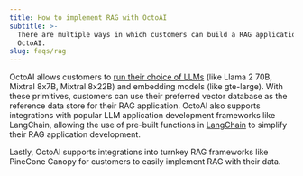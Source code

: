 ```yaml
---
title: How to implement RAG with OctoAI
subtitle: >-
  There are multiple ways in which customers can build a RAG application on
  OctoAI.
slug: faqs/rag
---
```


OctoAI allows customers to [run their choice of LLMs](/docs/text-gen-solution/getting-started)
(like Llama 2 70B, Mixtral 8x7B, Mixtral 8x22B) and embedding models (like gte-large). With these primitives, customers can use their preferred vector database as the reference data store for their RAG application. OctoAI also supports integrations with popular LLM application development frameworks like LangChain, allowing the use of pre-built functions in [LangChain](/docs/integrations/langchain) to simplify their RAG application development.

Lastly, OctoAI supports integrations into turnkey RAG frameworks like PineCone Canopy for customers to easily implement RAG with their data.
